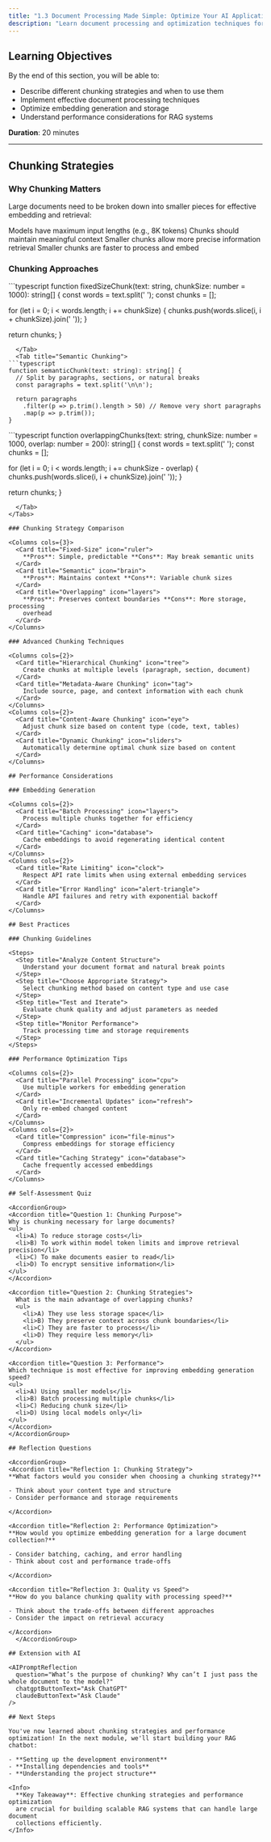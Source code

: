 ```yaml
---
title: "1.3 Document Processing Made Simple: Optimize Your AI Applications"
description: "Learn document processing and optimization techniques for AI applications. Master chunking strategies and performance optimization for modern AI systems. Perfect for beginners."
---
```



## Learning Objectives

By the end of this section, you will be able to:

- Describe different chunking strategies and when to use them
- Implement effective document processing techniques
- Optimize embedding generation and storage
- Understand performance considerations for RAG systems

<Callout>**Duration**: 20 minutes</Callout>

---

## Chunking Strategies

### Why Chunking Matters

Large documents need to be broken down into smaller pieces for effective embedding and retrieval:

<Columns cols={2}>
  <Card title="Token Limits" icon="ruler">
    Models have maximum input lengths (e.g., 8K tokens)
  </Card>
  <Card title="Semantic Coherence" icon="puzzle">
    Chunks should maintain meaningful context
  </Card>
</Columns>
<Columns cols={2}>
  <Card title="Retrieval Precision" icon="target">
    Smaller chunks allow more precise information retrieval
  </Card>
  <Card title="Processing Efficiency" icon="zap">
    Smaller chunks are faster to process and embed
  </Card>
</Columns>

### Chunking Approaches

<Tabs>
  <Tab title="Fixed-Size Chunking">
```typescript
function fixedSizeChunk(text: string, chunkSize: number = 1000): string[] {
  const words = text.split(' ');
  const chunks = [];
  
  for (let i = 0; i < words.length; i += chunkSize) {
    chunks.push(words.slice(i, i + chunkSize).join(' '));
  }
  
  return chunks;
}
```
  </Tab>
  <Tab title="Semantic Chunking">
```typescript
function semanticChunk(text: string): string[] {
  // Split by paragraphs, sections, or natural breaks
  const paragraphs = text.split('\n\n');
  
  return paragraphs
    .filter(p => p.trim().length > 50) // Remove very short paragraphs
    .map(p => p.trim());
}
```
  </Tab>
  <Tab title="Overlapping Chunks">
```typescript
function overlappingChunks(text: string, chunkSize: number = 1000, overlap: number = 200): string[] {
  const words = text.split(' ');
  const chunks = [];
  
  for (let i = 0; i < words.length; i += chunkSize - overlap) {
    chunks.push(words.slice(i, i + chunkSize).join(' '));
  }
  
  return chunks;
}
```
  </Tab>
</Tabs>

### Chunking Strategy Comparison

<Columns cols={3}>
  <Card title="Fixed-Size" icon="ruler">
    **Pros**: Simple, predictable **Cons**: May break semantic units
  </Card>
  <Card title="Semantic" icon="brain">
    **Pros**: Maintains context **Cons**: Variable chunk sizes
  </Card>
  <Card title="Overlapping" icon="layers">
    **Pros**: Preserves context boundaries **Cons**: More storage, processing
    overhead
  </Card>
</Columns>

### Advanced Chunking Techniques

<Columns cols={2}>
  <Card title="Hierarchical Chunking" icon="tree">
    Create chunks at multiple levels (paragraph, section, document)
  </Card>
  <Card title="Metadata-Aware Chunking" icon="tag">
    Include source, page, and context information with each chunk
  </Card>
</Columns>
<Columns cols={2}>
  <Card title="Content-Aware Chunking" icon="eye">
    Adjust chunk size based on content type (code, text, tables)
  </Card>
  <Card title="Dynamic Chunking" icon="sliders">
    Automatically determine optimal chunk size based on content
  </Card>
</Columns>

## Performance Considerations

### Embedding Generation

<Columns cols={2}>
  <Card title="Batch Processing" icon="layers">
    Process multiple chunks together for efficiency
  </Card>
  <Card title="Caching" icon="database">
    Cache embeddings to avoid regenerating identical content
  </Card>
</Columns>
<Columns cols={2}>
  <Card title="Rate Limiting" icon="clock">
    Respect API rate limits when using external embedding services
  </Card>
  <Card title="Error Handling" icon="alert-triangle">
    Handle API failures and retry with exponential backoff
  </Card>
</Columns>

## Best Practices

### Chunking Guidelines

<Steps>
  <Step title="Analyze Content Structure">
    Understand your document format and natural break points
  </Step>
  <Step title="Choose Appropriate Strategy">
    Select chunking method based on content type and use case
  </Step>
  <Step title="Test and Iterate">
    Evaluate chunk quality and adjust parameters as needed
  </Step>
  <Step title="Monitor Performance">
    Track processing time and storage requirements
  </Step>
</Steps>

### Performance Optimization Tips

<Columns cols={2}>
  <Card title="Parallel Processing" icon="cpu">
    Use multiple workers for embedding generation
  </Card>
  <Card title="Incremental Updates" icon="refresh">
    Only re-embed changed content
  </Card>
</Columns>
<Columns cols={2}>
  <Card title="Compression" icon="file-minus">
    Compress embeddings for storage efficiency
  </Card>
  <Card title="Caching Strategy" icon="database">
    Cache frequently accessed embeddings
  </Card>
</Columns>

## Self-Assessment Quiz

<AccordionGroup>
<Accordion title="Question 1: Chunking Purpose">
Why is chunking necessary for large documents?
<ul>
  <li>A) To reduce storage costs</li>
  <li>B) To work within model token limits and improve retrieval precision</li>
  <li>C) To make documents easier to read</li>
  <li>D) To encrypt sensitive information</li>
</ul>
</Accordion>

<Accordion title="Question 2: Chunking Strategies">
  What is the main advantage of overlapping chunks?
  <ul>
    <li>A) They use less storage space</li>
    <li>B) They preserve context across chunk boundaries</li>
    <li>C) They are faster to process</li>
    <li>D) They require less memory</li>
  </ul>
</Accordion>

<Accordion title="Question 3: Performance">
Which technique is most effective for improving embedding generation speed?
<ul>
  <li>A) Using smaller models</li>
  <li>B) Batch processing multiple chunks</li>
  <li>C) Reducing chunk size</li>
  <li>D) Using local models only</li>
</ul>
</Accordion>
</AccordionGroup>

## Reflection Questions

<AccordionGroup>
<Accordion title="Reflection 1: Chunking Strategy">
**What factors would you consider when choosing a chunking strategy?**

- Think about your content type and structure
- Consider performance and storage requirements

</Accordion>

<Accordion title="Reflection 2: Performance Optimization">
**How would you optimize embedding generation for a large document collection?**

- Consider batching, caching, and error handling
- Think about cost and performance trade-offs

</Accordion>

<Accordion title="Reflection 3: Quality vs Speed">
**How do you balance chunking quality with processing speed?**

- Think about the trade-offs between different approaches
- Consider the impact on retrieval accuracy

</Accordion>
  </AccordionGroup>

## Extension with AI

<AIPromptReflection
  question="What’s the purpose of chunking? Why can’t I just pass the whole document to the model?"
  chatgptButtonText="Ask ChatGPT"
  claudeButtonText="Ask Claude"
/>

## Next Steps

You've now learned about chunking strategies and performance optimization! In the next module, we'll start building your RAG chatbot:

- **Setting up the development environment**
- **Installing dependencies and tools**
- **Understanding the project structure**

<Info>
  **Key Takeaway**: Effective chunking strategies and performance optimization
  are crucial for building scalable RAG systems that can handle large document
  collections efficiently.
</Info>
